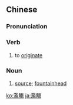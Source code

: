 {{also|滥觞}}
==Chinese==
{{zh-forms|s=滥觞}}

===Pronunciation===
{{zh-pron
|m=lànshāng
|cat=v,n
}}

===Verb===
{{zh-verb}}

# {{lb|zh|literary}} to [[originate]]

===Noun===
{{zh-noun}}

# {{lb|zh|literary}} [[source]]; [[fountainhead]]

[[ko:濫觴]]
[[ja:濫觴]]